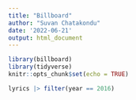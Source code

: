 ```yaml
---
title: "Billboard"
author: "Suvan Chatakondu"
date: '2022-06-21'
output: html_document
---
```


```r
library(billboard)
library(tidyverse)
knitr::opts_chunk$set(echo = TRUE)
```

```r
lyrics |> filter(year == 2016)
```

